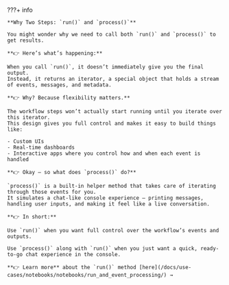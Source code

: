 ???+ info

    **Why Two Steps: `run()` and `process()`**

    You might wonder why we need to call both `run()` and `process()` to get results.

    **👉 Here’s what’s happening:**

    When you call `run()`, it doesn’t immediately give you the final output.
    Instead, it returns an iterator, a special object that holds a stream of events, messages, and metadata.

    **👉 Why? Because flexibility matters.**

    The workflow steps won’t actually start running until you iterate over this iterator.
    This design gives you full control and makes it easy to build things like:

    - Custom UIs
    - Real-time dashboards
    - Interactive apps where you control how and when each event is handled

    **👉 Okay — so what does `process()` do?**

    `process()` is a built-in helper method that takes care of iterating through those events for you.
    It simulates a chat-like console experience — printing messages, handling user inputs, and making it feel like a live conversation.

    **👉 In short:**

    Use `run()` when you want full control over the workflow’s events and outputs.

    Use `process()` along with `run()` when you just want a quick, ready-to-go chat experience in the console.

    **👉 Learn more** about the `run()` method [here](/docs/use-cases/notebooks/notebooks/run_and_event_processing/) →
